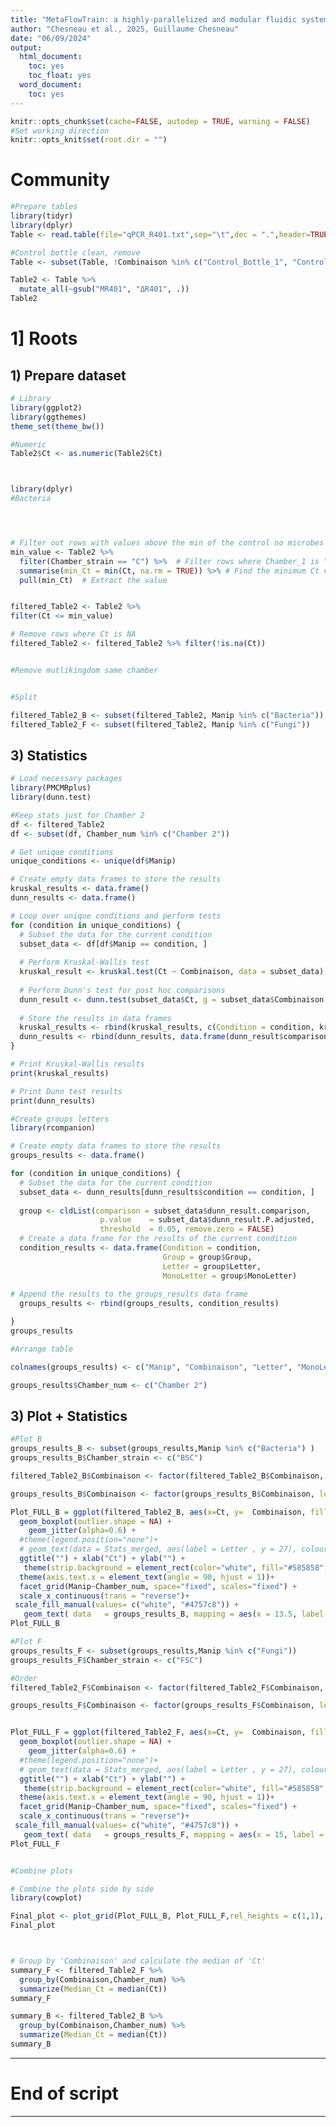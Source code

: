 ```yaml
---
title: "MetaFlowTrain: a highly-parallelized and modular fluidic system to study exometabolite-mediated inter-organismal communication"
author: "Chesneau et al., 2025, Guillaume Chesneau"
date: "06/09/2024"
output:
  html_document:
    toc: yes
    toc_float: yes
  word_document:
    toc: yes
---
```


```r
knitr::opts_chunk$set(cache=FALSE, autodep = TRUE, warning = FALSE)
#Set working direction
knitr::opts_knit$set(root.dir = "") 
```

# Community 

```r
#Prepare tables
library(tidyr)
library(dplyr)
Table <- read.table(file="qPCR_R401.txt",sep="\t",dec = ".",header=TRUE, row.names=1)

#Control bottle clean, remove
Table <- subset(Table, !Combinaison %in% c("Control_Bottle_1", "Control_Bottle_2"))

Table2 <- Table %>%
  mutate_all(~gsub("MR401", "ΔR401", .))
Table2
```
# 1] Roots

## 1) Prepare dataset

```r
# Library
library(ggplot2)
library(ggthemes)
theme_set(theme_bw())

#Numeric
Table2$Ct <- as.numeric(Table2$Ct)



library(dplyr)
#Bacteria




# Filter out rows with values above the min of the control no microbes
min_value <- Table2 %>%
  filter(Chamber_strain == "C") %>%  # Filter rows where Chamber_1 is "C"
  summarise(min_Ct = min(Ct, na.rm = TRUE)) %>% # Find the minimum Ct value
  pull(min_Ct)  # Extract the value


filtered_Table2 <- Table2 %>%
filter(Ct <= min_value)

# Remove rows where Ct is NA
filtered_Table2 <- filtered_Table2 %>% filter(!is.na(Ct))


#Remove mutlikingdom same chamber


#Split

filtered_Table2_B <- subset(filtered_Table2, Manip %in% c("Bacteria"))
filtered_Table2_F <- subset(filtered_Table2, Manip %in% c("Fungi"))
```

## 3) Statistics

```r
# Load necessary packages
library(PMCMRplus)
library(dunn.test)

#Keep stats just for Chamber 2
df <- filtered_Table2
df <- subset(df, Chamber_num %in% c("Chamber 2"))

# Get unique conditions
unique_conditions <- unique(df$Manip)

# Create empty data frames to store the results
kruskal_results <- data.frame()
dunn_results <- data.frame()

# Loop over unique conditions and perform tests
for (condition in unique_conditions) {
  # Subset the data for the current condition
  subset_data <- df[df$Manip == condition, ]
  
  # Perform Kruskal-Wallis test
  kruskal_result <- kruskal.test(Ct ~ Combinaison, data = subset_data)
  
  # Perform Dunn's test for post hoc comparisons
  dunn_result <- dunn.test(subset_data$Ct, g = subset_data$Combinaison, method = "bh")
  
  # Store the results in data frames
  kruskal_results <- rbind(kruskal_results, c(Condition = condition, kruskal_result$P.adjusted))
  dunn_results <- rbind(dunn_results, data.frame(dunn_result$comparison, dunn_result$P.adjusted, condition))
}

# Print Kruskal-Wallis results
print(kruskal_results)

# Print Dunn test results
print(dunn_results)

#Create groups letters
library(rcompanion)

# Create empty data frames to store the results
groups_results <- data.frame()

for (condition in unique_conditions) {
  # Subset the data for the current condition
  subset_data <- dunn_results[dunn_results$condition == condition, ]
   
  group <- cldList(comparison = subset_data$dunn_result.comparison, 
                    p.value    = subset_data$dunn_result.P.adjusted,
                    threshold  = 0.05, remove.zero = FALSE)
  # Create a data frame for the results of the current condition
  condition_results <- data.frame(Condition = condition,
                                  Group = group$Group,
                                  Letter = group$Letter,
                                  MonoLetter = group$MonoLetter)
  
# Append the results to the groups_results data frame
  groups_results <- rbind(groups_results, condition_results)

}
groups_results

#Arrange table

colnames(groups_results) <- c("Manip", "Combinaison", "Letter", "MonoLetter")

groups_results$Chamber_num <- c("Chamber 2")
```

## 3) Plot + Statistics

```r
#Plot B
groups_results_B <- subset(groups_results,Manip %in% c("Bacteria") )
groups_results_B$Chamber_strain <- c("BSC")

filtered_Table2_B$Combinaison <- factor(filtered_Table2_B$Combinaison, levels = c ("ΔR401_BSC", "R401_BSC", "MF_BSC"))

groups_results_B$Combinaison <- factor(groups_results_B$Combinaison, levels = c ("ΔR401_BSC", "R401_BSC", "MF_BSC"))

Plot_FULL_B = ggplot(filtered_Table2_B, aes(x=Ct, y=  Combinaison, fill=Chamber_num)) + 
  geom_boxplot(outlier.shape = NA) +
    geom_jitter(alpha=0.6) +
  #theme(legend.position="none")+
  # geom_text(data = Stats_merged, aes(label = Letter , y = 27), colour="black", size=4, vjust =0, angle = 90) + 
  ggtitle("") + xlab("Ct") + ylab("") +
   theme(strip.background = element_rect(color="white", fill="#585858", size=1, linetype="solid"), strip.text.x = element_text(size = 12, color = "white"), strip.text.y = element_text(size = 12, color = "white")) +
  theme(axis.text.x = element_text(angle = 90, hjust = 1))+
  facet_grid(Manip~Chamber_num, space="fixed", scales="fixed") +
  scale_x_continuous(trans = "reverse")+
 scale_fill_manual(values= c("white", "#4757c8")) +
   geom_text( data   = groups_results_B, mapping = aes(x = 13.5, label = Letter), size = 4) 
Plot_FULL_B

#Plot F
groups_results_F <- subset(groups_results,Manip %in% c("Fungi"))
groups_results_F$Chamber_strain <- c("FSC")

#Order
filtered_Table2_F$Combinaison <- factor(filtered_Table2_F$Combinaison, levels = c ("ΔR401_FSC", "R401_FSC", "MF_FSC"))

groups_results_F$Combinaison <- factor(groups_results_F$Combinaison, levels = c ("ΔR401_FSC", "R401_FSC", "MF_FSC"))


Plot_FULL_F = ggplot(filtered_Table2_F, aes(x=Ct, y=  Combinaison, fill=Chamber_num)) + 
  geom_boxplot(outlier.shape = NA) +
    geom_jitter(alpha=0.6) +
  #theme(legend.position="none")+
  # geom_text(data = Stats_merged, aes(label = Letter , y = 27), colour="black", size=4, vjust =0, angle = 90) + 
  ggtitle("") + xlab("Ct") + ylab("") +
   theme(strip.background = element_rect(color="white", fill="#585858", size=1, linetype="solid"), strip.text.x = element_text(size = 12, color = "white"), strip.text.y = element_text(size = 12, color = "white")) +
  theme(axis.text.x = element_text(angle = 90, hjust = 1))+
  facet_grid(Manip~Chamber_num, space="fixed", scales="fixed") +
  scale_x_continuous(trans = "reverse")+
 scale_fill_manual(values= c("white", "#4757c8")) +
   geom_text( data   = groups_results_F, mapping = aes(x = 15, label = Letter), size = 4)
Plot_FULL_F


#Combine plots 

# Combine the plots side by side
library(cowplot)

Final_plot <- plot_grid(Plot_FULL_B, Plot_FULL_F,rel_heights = c(1,1), rel_widths = c(1,1), ncol=1, nrow=2, align = 'hv')
Final_plot



# Group by 'Combinaison' and calculate the median of 'Ct'
summary_F <- filtered_Table2_F %>%
  group_by(Combinaison,Chamber_num) %>%
  summarize(Median_Ct = median(Ct))
summary_F

summary_B <- filtered_Table2_B %>%
  group_by(Combinaison,Chamber_num) %>%
  summarize(Median_Ct = median(Ct))
summary_B
```



*****

# End of script
 
*****




